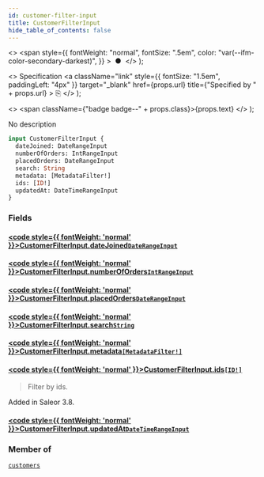 ```yaml
---
id: customer-filter-input
title: CustomerFilterInput
hide_table_of_contents: false
---
```


  <>
    <span
      style={{
        fontWeight: "normal",
        fontSize: ".5em",
        color: "var(--ifm-color-secondary-darkest)",
      }}
    >
      &nbsp;●&nbsp;
    </span>
  </>
);

  <>
    Specification
    <a
      className="link"
      style={{ fontSize: "1.5em", paddingLeft: "4px" }}
      target="\_blank"
      href={props.url}
      title={"Specified by " + props.url}
    >
      ⎘
    </a>
  </>
);

  <>
    <span className={"badge badge--" + props.class}>{props.text}</span>
  </>
);

No description

```graphql
input CustomerFilterInput {
  dateJoined: DateRangeInput
  numberOfOrders: IntRangeInput
  placedOrders: DateRangeInput
  search: String
  metadata: [MetadataFilter!]
  ids: [ID!]
  updatedAt: DateTimeRangeInput
}
```

### Fields

#### [<code style={{ fontWeight: 'normal' }}>CustomerFilterInput.<b>dateJoined</b></code>](#)<Bullet />[`DateRangeInput`](../../../storefront/miscellaneous/inputs/date-range-input) <Badge class="secondary" text="input"/>

>

#### [<code style={{ fontWeight: 'normal' }}>CustomerFilterInput.<b>numberOfOrders</b></code>](#)<Bullet />[`IntRangeInput`](../../../storefront/miscellaneous/inputs/int-range-input) <Badge class="secondary" text="input"/>

>

#### [<code style={{ fontWeight: 'normal' }}>CustomerFilterInput.<b>placedOrders</b></code>](#)<Bullet />[`DateRangeInput`](../../../storefront/miscellaneous/inputs/date-range-input) <Badge class="secondary" text="input"/>

>

#### [<code style={{ fontWeight: 'normal' }}>CustomerFilterInput.<b>search</b></code>](#)<Bullet />[`String`](../../../storefront/miscellaneous/scalars/string) <Badge class="secondary" text="scalar"/>

>

#### [<code style={{ fontWeight: 'normal' }}>CustomerFilterInput.<b>metadata</b></code>](#)<Bullet />[`[MetadataFilter!]`](../../../storefront/miscellaneous/inputs/metadata-filter) <Badge class="secondary" text="list"/> <Badge class="secondary" text="input"/>

>

#### [<code style={{ fontWeight: 'normal' }}>CustomerFilterInput.<b>ids</b></code>](#)<Bullet />[`[ID!]`](../../../storefront/miscellaneous/scalars/id) <Badge class="secondary" text="list"/> <Badge class="secondary" text="scalar"/>

> Filter by ids.

Added in Saleor 3.8.

>

#### [<code style={{ fontWeight: 'normal' }}>CustomerFilterInput.<b>updatedAt</b></code>](#)<Bullet />[`DateTimeRangeInput`](../../../storefront/miscellaneous/inputs/date-time-range-input) <Badge class="secondary" text="input"/>

>

### Member of

[`customers`](../../../storefront/users/queries/customers) <Badge class="secondary" text="query"/>
